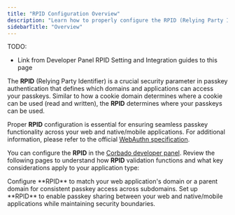 ```yaml
---
title: "RPID Configuration Overview"
description: "Learn how to properly configure the RPID (Relying Party Identifier) for your application, especially when managing both web and native/mobile applications."
sidebarTitle: "Overview"
---
```


TODO:

- Link from Developer Panel RPID Setting and Integration guides to this page

The **RPID** (Relying Party Identifier) is a crucial security parameter in passkey authentication that defines which domains and applications can access your passkeys. Similar to how a cookie domain determines where a cookie can be used (read and written), the **RPID** determines where your passkeys can be used. 

Proper **RPID** configuration is essential for ensuring seamless passkey functionality across your web and native/mobile applications. For additional information, please refer to the official [WebAuthn specification](https://www.w3.org/TR/webauthn-2/#rp-id).

You can configure the **RPID** in the [Corbado developer panel](https://app.corbado.com/settings/general?tab=URLs). Review the following pages to understand how **RPID** validation functions and what key considerations apply to your application type:

<CardGroup cols={2}>
<Card href="/corbado-connect/helpful-guides/rpid-configuration/web" title="Web Applications" icon="globe">
Configure **RPID** to match your web application's domain or a parent domain for consistent passkey access across subdomains.
</Card>

<Card href="/corbado-connect/helpful-guides/rpid-configuration/native-mobile" title="Native/Mobile Applications" icon="mobile">
Set up **RPID** to enable passkey sharing between your web and native/mobile applications while maintaining security boundaries.
</Card>
</CardGroup>